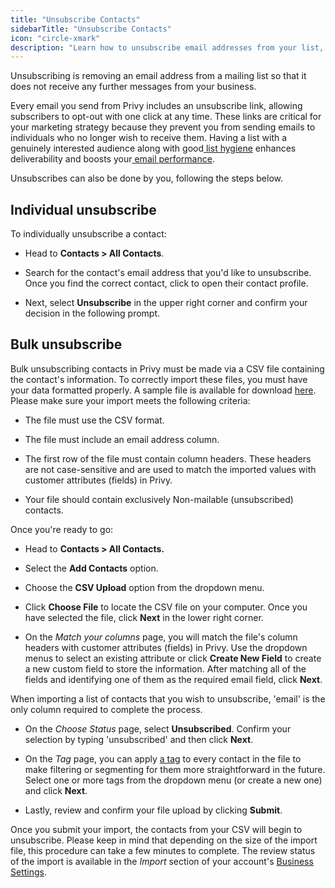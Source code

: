 ```yaml
---
title: "Unsubscribe Contacts"
sidebarTitle: "Unsubscribe Contacts"
icon: "circle-xmark"
description: "Learn how to unsubscribe email addresses from your list, individually and in bulk."
---
```


Unsubscribing is removing an email address from a mailing list so that it does not receive any further messages from your business.&#x20;

Every email you send from Privy includes an unsubscribe link, allowing subscribers to opt-out with one click at any time. These links are critical for your marketing strategy because they prevent you from sending emails to individuals who no longer wish to receive them. Having a list with a genuinely interested audience along with good[ list hygiene](https://privy.helpscoutdocs.com/article/13-list-hygiene-clean-your-email-list) enhances deliverability and boosts your[ email performance](https://privy.helpscoutdocs.com/article/120-understand-email-engagement).&#x20;

Unsubscribes can also be done by you, following the steps below.

## Individual unsubscribe

To individually unsubscribe a contact:

* Head to **Contacts > All Contacts**.

* Search for the contact's email address that you'd like to unsubscribe. Once you find the correct contact, click to open their contact profile.

* Next, select **Unsubscribe** in the upper right corner and confirm your decision in the following prompt.

## Bulk unsubscribe

Bulk unsubscribing contacts in Privy must be made via a CSV file containing the contact's information. To correctly import these files, you must have your data formatted properly. A sample file is available for download [here](https://s3.amazonaws.com/privy.com/support/example_privy_import.csv). Please make sure your import meets the following criteria:

* The file must use the CSV format. 

* The file must include an email address column.

* The first row of the file must contain column headers. These headers are not case-sensitive and are used to match the imported values with customer attributes (fields) in Privy. 

* Your file should contain exclusively Non-mailable (unsubscribed) contacts. 

Once you're ready to go:

* Head to **Contacts > All Contacts.**

* Select the **Add Contacts** option.

* Choose the **CSV Upload** option from the dropdown menu.

* Click **Choose File** to locate the CSV file on your computer. Once you have selected the file, click **Next** in the lower right corner.



* On the *Match your columns* page, you will match the file's column headers with customer attributes (fields) in Privy. Use the dropdown menus to select an existing attribute or click **Create New Field** to create a new custom field to store the information. After matching all of the fields and identifying one of them as the required email field, click **Next**.

<Tip>
  When importing a list of contacts that you wish to unsubscribe, 'email' is the only column required to complete the process.
</Tip>





* On the *Choose Status* page, select **Unsubscribed**. Confirm your selection by typing 'unsubscribed' and then click **Next**.



* On the *Tag* page, you can apply [a tag](https://privy.helpscoutdocs.com/article/146-add-privy-tags-to-your-contacts) to every contact in the file to make filtering or segmenting for them more straightforward in the future. Select one or more tags from the dropdown menu (or create a new one) and click **Next**.

* Lastly, review and confirm your file upload by clicking **Submit**.



Once you submit your import, the contacts from your CSV will begin to unsubscribe. Please keep in mind that depending on the size of the import file, this procedure can take a few minutes to complete. The review status of the import is available in the *Import* section of your account's [Business Settings](https://dashboard.privy.com/settings/imports).